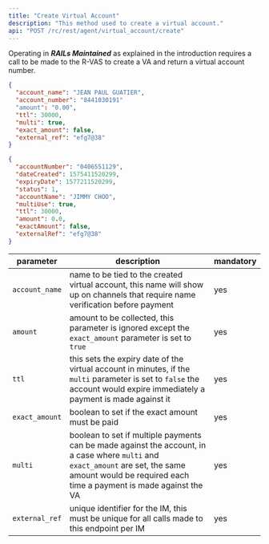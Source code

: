 ```yaml
---
title: "Create Virtual Account"
description: "This method used to create a virtual account."
api: "POST /rc/rest/agent/virtual_account/create"
---
```


Operating in _**RAILs Maintained**_ as explained in the introduction requires a call to be made to the R-VAS to create a VA and return a virtual account number.

<ParamField body="account_name" type="string" hidden required>
  Account Name
</ParamField>

<ParamField body="amount" type="number" hidden required>
  Amount
</ParamField>

<ParamField body="ttl" type="number" hidden required>
  TTL
</ParamField>

<ParamField body="multi" type="boolean" hidden required>
  Multi
</ParamField>

<ParamField body="exact_amount" type="boolean" hidden required>
  Exact Amount
</ParamField>

<ParamField body="external_ref" type="string" hidden required>
  External Ref
</ParamField>

<RequestExample>

```json Request
{
  "account_name": "JEAN PAUL GUATIER",
  "account_number": "8441030191"
  "amount": "0.00",
  "ttl": 30000,
  "multi": true,
  "exact_amount": false,
  "external_ref": "efg7@38"
}
```

</RequestExample>

<ResponseExample>

```json Response
{
  "accountNumber": "0406551129",
  "dateCreated": 1575411520299,
  "expiryDate": 1577211520299,
  "status": 1,
  "accountName": "JIMMY CHOO",
  "multiUse": true,
  "ttl": 30000,
  "amount": 0.0,
  "exactAmount": false,
  "externalRef": "efg7@38"
}
```

</ResponseExample>

| parameter        | description                                                                                                                                                                                           | mandatory |
| ---------------- | ----------------------------------------------------------------------------------------------------------------------------------------------------------------------------------------------------- | --------- |
| `account_name`   | name to be tied to the created virtual account, this name will show up on channels that require name verification before payment                                                                      | yes       |
| `amount`         | amount to be collected, this parameter is ignored except the `exact_amount` parameter is set to `true`                                                                                                | yes       |
| `ttl`            | this sets the expiry date of the virtual account in minutes, if the `multi` parameter is set to `false` the account would expire immediately a payment is made against it                             | yes       |
| `exact_amount`   | boolean to set if the exact amount must be paid                                                                                                                                                       | yes       |
| `multi`          | boolean to set if multiple payments can be made against the account, in a case where `multi` and `exact_amount` are set, the same amount would be required each time a payment is made against the VA | yes       |
| `external_ref`   | unique identifier for the IM, this must be unique for all calls made to this endpoint per IM                                                                                                          | yes       ||
